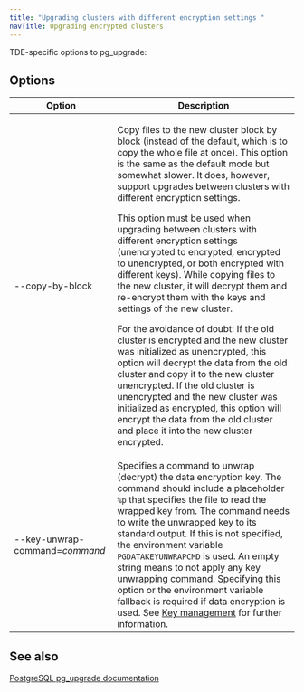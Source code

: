 ```yaml
---
title: "Upgrading clusters with different encryption settings "
navTitle: Upgrading encrypted clusters
---
```


TDE-specific options to pg_upgrade:

## Options

| Option | Description | 
| ------- | ---------- |
| --copy-by-block | <p>Copy files to the new cluster block by block (instead of the default, which is to copy the whole file at once). This option is the same as the default mode but somewhat slower. It does, however, support upgrades between clusters with different encryption settings.  </p> <p> This option must be used when upgrading between clusters with different encryption settings (unencrypted to encrypted, encrypted to unencrypted, or both encrypted with different keys). While copying files to the new cluster, it will decrypt them and re-encrypt them with the keys and settings of the new cluster. </p> <p>  For the avoidance of doubt: If the old cluster is encrypted and the new cluster was initialized as unencrypted, this option will decrypt the data from the old cluster and copy it to the new cluster unencrypted. If the old cluster is unencrypted and the new cluster was initialized as encrypted, this option will encrypt the data from the old cluster and place it into the new cluster encrypted. </p> |
| --key-unwrap-command=*command* | Specifies a command to unwrap (decrypt) the data encryption key. The command should include a placeholder `%p` that specifies the file to read the wrapped key from. The command needs to write the unwrapped key to its standard output. If this is not specified, the environment variable `PGDATAKEYUNWRAPCMD` is used. An empty string means to not apply any key unwrapping command. Specifying this option or the environment variable fallback is required if data encryption is used. See [Key management](/tde/latest/#key-management) for further information. |

## See also
[PostgreSQL pg_upgrade documentation](https://www.postgresql.org/docs/15/pgupgrade.html)